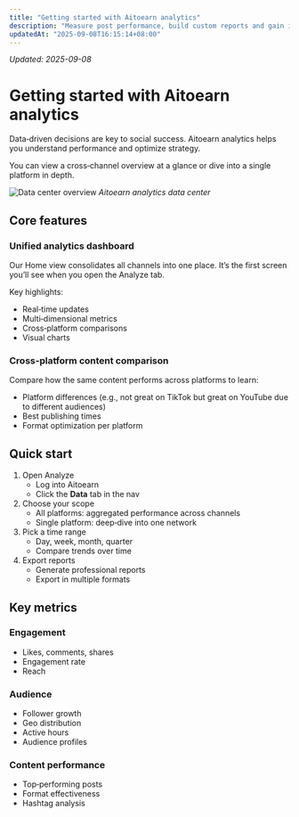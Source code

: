 ```yaml
---
title: "Getting started with Aitoearn analytics"
description: "Measure post performance, build custom reports and gain insights."
updatedAt: "2025-09-08T16:15:14+08:00"
---
```

<!-- UPDATED_AT -->
_Updated: 2025-09-08_

# Getting started with Aitoearn analytics

Data‑driven decisions are key to social success. Aitoearn analytics helps you understand performance and optimize strategy.

You can view a cross‑channel overview at a glance or dive into a single platform in depth.

![Data center overview](../../../photo/data_center.png)
*Aitoearn analytics data center*

## Core features

### Unified analytics dashboard
Our Home view consolidates all channels into one place. It’s the first screen you’ll see when you open the Analyze tab.

Key highlights:
- Real‑time updates
- Multi‑dimensional metrics
- Cross‑platform comparisons
- Visual charts

### Cross‑platform content comparison
Compare how the same content performs across platforms to learn:
- Platform differences (e.g., not great on TikTok but great on YouTube due to different audiences)
- Best publishing times
- Format optimization per platform

## Quick start
1. Open Analyze
   - Log into Aitoearn
   - Click the **Data** tab in the nav
2. Choose your scope
   - All platforms: aggregated performance across channels
   - Single platform: deep‑dive into one network
3. Pick a time range
   - Day, week, month, quarter
   - Compare trends over time
4. Export reports
   - Generate professional reports
   - Export in multiple formats

## Key metrics

### Engagement
- Likes, comments, shares
- Engagement rate
- Reach

### Audience
- Follower growth
- Geo distribution
- Active hours
- Audience profiles

### Content performance
- Top‑performing posts
- Format effectiveness
- Hashtag analysis